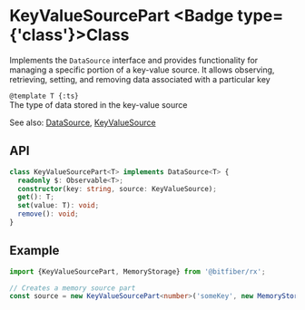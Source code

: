 
# KeyValueSourcePart <Badge type={'class'}>Class</Badge>

Implements the `DataSource` interface and provides functionality for managing a specific portion
of a key-value source. It allows observing, retrieving, setting, and removing data associated
with a particular key

`@template T {:ts}`  
The type of data stored in the key-value source

See also: [DataSource](/sources/reference/dataSource), [KeyValueSource](/sources/reference/keyValueSource)

## API

```ts copy
class KeyValueSourcePart<T> implements DataSource<T> {
  readonly $: Observable<T>;
  constructor(key: string, source: KeyValueSource);
  get(): T;
  set(value: T): void;
  remove(): void;
}
```

## Example

```ts copy
import {KeyValueSourcePart, MemoryStorage} from '@bitfiber/rx';

// Creates a memory source part
const source = new KeyValueSourcePart<number>('someKey', new MemoryStorage());
```
